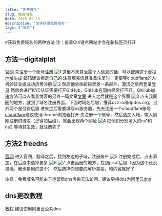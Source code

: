 ---
title: "免费域名"
slug: 免费域名
date: 2025-09-11
description: "怎样获得免费域名"
tags: ["域名"]
---
#获取免费域名的两种方法
注：摁着Ctrl键点网站才会在新标签页打开
## 方法一digitalplat
[官网](https://dash.domain.digitalplat.org/)
先注册一个账号[注册](https://dash.domain.digitalplat.org/auth/register)
![1](https://jsdelivr.topthink.com/gh/SWC519/blog-img@main//imgpVWVEeU.png)
这里不愿意泄露个人信息的话，可以使用这个[虚拟地址生成](https://ratenn.com/american.html)
邮箱建议绑定自己的
注意填完信息准备注册时一定要等cloudflare的人机验证变成成功后再注册
![2](https://jsdelivr.topthink.com/gh/SWC519/blog-img@main//imgpVWVdSI.png)
然后他会往邮箱里发一条邮件，激活之后再登录[登录](https://dash.domain.digitalplat.org/auth/login)
然后会进行KYC认证需要打开GitHub，GitHub在国内经常打不开，GitHub加速方法可以去看我博客的另外一篇文章[文章](https://blog.enencloud.us.kg/posts/1)
进入之后就是这个界面
![3](https://jsdelivr.topthink.com/gh/SWC519/blog-img@main//imgpVWZ4Cd.png)
点击我画圈的地方，就到了域名注册界面，下面时域名后缀，推荐qzz.io和dpdns.org，另外两个是付费后缀
进来之后需要填写ns服务器，先去注册一个cloudflare账号 [cloudflare](https://dash.cloudflare.com/)建议使用chrome浏览器打开
先注册一个账号，然后选加入域，输入刚刚注册的域名（记得加后缀），就会出现两个网址
![4](https://jsdelivr.topthink.com/gh/SWC519/blog-img@main//imgpVWeA54.png)
把他们分别填入的ns1和ns2
等待其生效，就注册完了
## 方法2 freedns
[官网](https://freedns.afraid.org/)
进入官网，翻译之后，找到左边的子域，注册账户
![5](https://jsdelivr.topthink.com/gh/SWC519/blog-img@main//imgpVWeVPJ.png)
注册完成后，点击添加，在后缀中选择更多
![6](https://jsdelivr.topthink.com/gh/SWC519/blog-img@main//imgpVWeKr6.png)
![7](https://jsdelivr.topthink.com/gh/SWC519/blog-img@main//img0bb065e0adf39aad1ee84ea2dee37a25.md.png)
点击画圈的地方，找到pii.at后缀（因为这个还没被墙，我也是用的这个）
然后选择你想要的解析类型，和内容就好了

注意：免费域名可能由于运营商dns污染无法访问，建议更换dns为[阿里云dns](https://alidns.com/)
## dns更改教程
[教程](https://blog.csdn.net/zwjapple/article/details/147867973)
建议使用阿里云公共dns



